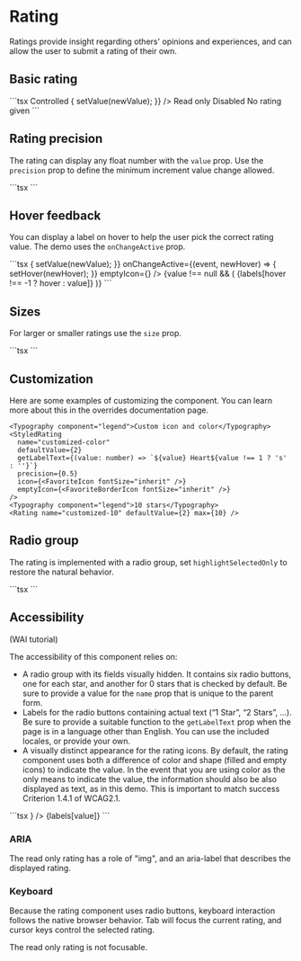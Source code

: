 
# Rating

<p className="description">
  Ratings provide insight regarding others' opinions and experiences, and can
  allow the user to submit a rating of their own.
</p>

## Basic rating

<BasicRating />
```tsx
<Typography component="legend">Controlled</Typography>
<Rating
  name="simple-controlled"
  value={value}
  onChange={(event, newValue) => {
    setValue(newValue);
  }}
/>
<Typography component="legend">Read only</Typography>
<Rating name="read-only" value={value} readOnly />
<Typography component="legend">Disabled</Typography>
<Rating name="disabled" value={value} disabled />
<Typography component="legend">No rating given</Typography>
<Rating name="no-value" value={null} />
```

## Rating precision

The rating can display any float number with the `value` prop.
Use the `precision` prop to define the minimum increment value change allowed.

<HalfRating />
```tsx
<Rating name="half-rating" defaultValue={2.5} precision={0.5} />
<Rating name="half-rating-read" defaultValue={2.5} precision={0.5} readOnly />
```

## Hover feedback

You can display a label on hover to help the user pick the correct rating value.
The demo uses the `onChangeActive` prop.

<HoverRating />
```tsx
<Rating
  name="hover-feedback"
  value={value}
  precision={0.5}
  onChange={(event, newValue) => {
    setValue(newValue);
  }}
  onChangeActive={(event, newHover) => {
    setHover(newHover);
  }}
  emptyIcon={<StarIcon style={{ opacity: 0.55 }} fontSize="inherit" />}
/>
{value !== null && (
  <Box sx={{ ml: 2 }}>{labels[hover !== -1 ? hover : value]}</Box>
)}
```

## Sizes

For larger or smaller ratings use the `size` prop.

<RatingSize />
```tsx
<Rating name="size-small" defaultValue={2} size="small" />
<Rating name="size-medium" defaultValue={2} />
<Rating name="size-large" defaultValue={2} size="large" />
```

## Customization

Here are some examples of customizing the component.
You can learn more about this in the overrides documentation page.

<CustomizedRating />
    
```tsx
<Typography component="legend">Custom icon and color</Typography>
<StyledRating
  name="customized-color"
  defaultValue={2}
  getLabelText={(value: number) => `${value} Heart${value !== 1 ? 's' : ''}`}
  precision={0.5}
  icon={<FavoriteIcon fontSize="inherit" />}
  emptyIcon={<FavoriteBorderIcon fontSize="inherit" />}
/>
<Typography component="legend">10 stars</Typography>
<Rating name="customized-10" defaultValue={2} max={10} />
```


## Radio group

The rating is implemented with a radio group, set `highlightSelectedOnly` to restore the natural behavior.

<RadioGroupRating />
```tsx
<Rating
  name="highlight-selected-only"
  defaultValue={2}
  IconContainerComponent={IconContainer}
  highlightSelectedOnly
/>
```

## Accessibility

(WAI tutorial)

The accessibility of this component relies on:

- A radio group with its fields visually hidden.
  It contains six radio buttons, one for each star, and another for 0 stars that is checked by default. Be sure to provide a value for the `name` prop that is unique to the parent form.
- Labels for the radio buttons containing actual text (“1 Star”, “2 Stars”, …).
  Be sure to provide a suitable function to the `getLabelText` prop when the page is in a language other than English. You can use the included locales, or provide your own.
- A visually distinct appearance for the rating icons.
  By default, the rating component uses both a difference of color and shape (filled and empty icons) to indicate the value. In the event that you are using color as the only means to indicate the value, the information should also be also displayed as text, as in this demo. This is important to match success Criterion 1.4.1 of WCAG2.1.

<TextRating />
```tsx
<Rating
  name="text-feedback"
  value={value}
  readOnly
  precision={0.5}
  emptyIcon={<StarIcon style={{ opacity: 0.55 }} fontSize="inherit" />}
/>
<Box sx={{ ml: 2 }}>{labels[value]}</Box>
```

### ARIA

The read only rating has a role of "img", and an aria-label that describes the displayed rating.

### Keyboard

Because the rating component uses radio buttons, keyboard interaction follows the native browser behavior. Tab will focus the current rating, and cursor keys control the selected rating.

The read only rating is not focusable.
